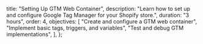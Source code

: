   title: "Setting Up GTM Web Container",
  description:
    "Learn how to set up and configure Google Tag Manager for your Shopify store.",
  duration: "3 hours",
  order: 4,
  objectives: [
    "Create and configure a GTM web container",
    "Implement basic tags, triggers, and variables",
    "Test and debug GTM implementations",
  ],
};
